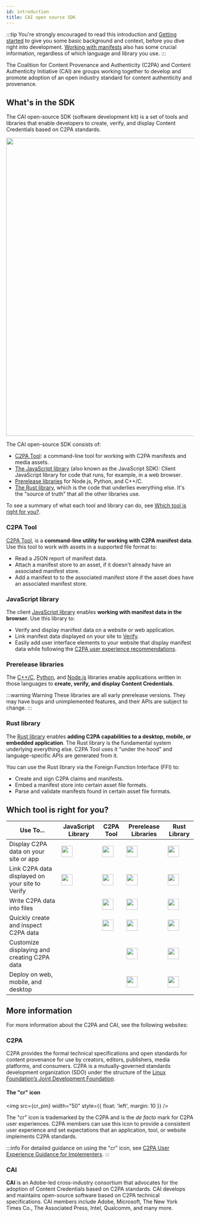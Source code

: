```yaml
---
id: introduction
title: CAI open source SDK
---
```



:::tip
You're strongly encouraged to read this introduction and [Getting started](getting-started.mdx) to give you some basic background and context, before you dive right into development. [Working with manifests](manifest/understanding.md) also has some crucial information, regardless of which language and library you use.
:::

The Coalition for Content Provenance and Authenticity (C2PA) and Content Authenticity Initiative (CAI) are groups working together to develop and promote adoption of an open industry standard for content authenticity and provenance.

## What's in the SDK

The CAI open-source SDK (software development kit) is a set of tools and libraries that enable developers to create, verify, and display Content Credentials based on C2PA standards.

<img src={cai_open_source_red} width="800" />

The CAI open-source SDK consists of:

- [C2PA Tool](#c2pa-tool): a command-line tool for working with C2PA manifests and media assets.
- [The JavaScript library](#javascript-library) (also known as the JavaScript SDK): Client JavaScript library for code that runs, for example, in a web browser.
- [Prerelease libraries](#prerelease-libraries) for Node.js, Python, and C++/C.
- [The Rust library](#rust-library), which is the code that underlies everything else. It's the "source of truth" that all the other libraries use.

To see a summary of what each tool and library can do, see [Which tool is right for you?](#which-tool-is-right-for-you).

### C2PA Tool

[C2PA Tool](c2patool/readme.md), is a **command-line utility for working with C2PA manifest data**. Use this tool to work with assets in a supported file format to:

- Read a JSON report of manifest data.
- Attach a manifest store to an asset, if it doesn't already have an associated manifest store.
- Add a manifest to to the associated manifest store if the asset does have an associated manifest store.

### JavaScript library

The client [JavaScript library](js-sdk/getting-started/overview.mdx) enables **working with manifest data in the browser**. Use this library to:

- Verify and display manifest data on a website or web application.
- Link manifest data displayed on your site to [Verify](https://verify.contentauthenticity.org/).
- Easily add user interface elements to your website that display manifest data while following the [C2PA user experience recommendations](https://c2pa.org/specifications/specifications/1.0/ux/UX_Recommendations.html).

### Prerelease libraries

The [C++/C](c2pa-c/readme.md), [Python](c2pa-python/readme.md), and [Node.js](c2pa-node/readme.md) libraries enable applications written in those languages to **create, verify, and display Content Credentials**.

:::warning Warning
These libraries are all early prerelease versions. They may have bugs and unimplemented features, and their APIs are subject to change.
:::

### Rust library

The [Rust library](rust-sdk/readme.md) enables **adding C2PA capabilities to a desktop, mobile, or embedded application**. The Rust library is the fundamental system underlying everything else. C2PA Tool uses it "under the hood" and language-specific APIs are generated from it.

You can use the Rust library via the Foreign Function Interface (FFI) to:

- Create and sign C2PA claims and manifests.
- Embed a manifest store into certain asset file formats.
- Parse and validate manifests found in certain asset file formats.

## Which tool is right for you?


<table>
  <thead>
    <tr>
      <th style={{ textAlign: 'left' }}>Use To...</th>
      <th style={{ textAlign: 'left' }}>JavaScript Library </th>
      <th style={{ textAlign: 'left' }}>C2PA Tool</th>
      <th style={{ textAlign: 'left' }}>Prerelease Libraries </th>
      <th style={{ textAlign: 'left' }}>Rust Library</th>
    </tr>
  </thead>
  <tbody>
    <tr>
      <td style={{ textAlign: 'left' }}>
        Display C2PA data on your site or app
      </td>
      <td style={{ textAlign: 'center' }}>
        <img src={green_check} width="30" />
      </td>
      <td style={{ textAlign: 'center' }}>
        <img src={green_check} width="30" />
      </td>
      <td style={{ textAlign: 'center' }}>
        <img src={green_check} width="30" />
      </td>
      <td style={{ textAlign: 'center' }}>
        <img src={green_check} width="30" />
      </td>
    </tr>
    <tr>
      <td style={{ textAlign: 'left' }}>
        Link C2PA data displayed on your site to Verify
      </td>
      <td style={{ textAlign: 'center' }}>
        <img src={green_check} width="30" />
      </td>
      <td style={{ textAlign: 'center' }}>
        <img src={green_check} width="30" />
      </td>
      <td style={{ textAlign: 'center' }}>
        <img src={green_check} width="30" />
      </td>
      <td style={{ textAlign: 'center' }}>
        <img src={green_check} width="30" />
      </td>
    </tr>
    <tr>
      <td style={{ textAlign: 'left' }}>Write C2PA data into files</td>
      <td style={{ textAlign: 'center' }}></td>
      <td style={{ textAlign: 'center' }}>
        <img src={green_check} width="30" />
      </td>
      <td style={{ textAlign: 'center' }}>
        <img src={green_check} width="30" />
      </td>
      <td style={{ textAlign: 'center' }}>
        <img src={green_check} width="30" />
      </td>
    </tr>
    <tr>
      <td style={{ textAlign: 'left' }}>
        Quickly create and inspect C2PA data
      </td>
      <td style={{ textAlign: 'center' }}></td>
      <td style={{ textAlign: 'center' }}>
        <img src={green_check} width="30" />
      </td>
      <td style={{ textAlign: 'center' }}>
        <img src={green_check} width="30" />
      </td>
      <td style={{ textAlign: 'center' }}>
        <img src={green_check} width="30" />
      </td>
    </tr>
    <tr>
      <td style={{ textAlign: 'left' }}>
        Customize displaying and creating C2PA data
      </td>
      <td style={{ textAlign: 'center' }}></td>
      <td style={{ textAlign: 'center' }}></td>
      <td style={{ textAlign: 'center' }}>
        <img src={green_check} width="30" />
      </td>
      <td style={{ textAlign: 'center' }}>
        <img src={green_check} width="30" />
      </td>
    </tr>
    <tr>
      <td style={{ textAlign: 'left' }}>Deploy on web, mobile, and desktop</td>
      <td style={{ textAlign: 'center' }}></td>
      <td style={{ textAlign: 'center' }}></td>
      <td style={{ textAlign: 'center' }}>
        <img src={green_check} width="30" />
      </td>
      <td style={{ textAlign: 'center' }}>
        <img src={green_check} width="30" />
      </td>
    </tr>
  </tbody>
</table>

## More information

For more information about the C2PA and CAI, see the following websites:


<MoreInfoTable name="more-info" />

### C2PA

C2PA provides the formal technical specifications and open standards for content provenance for use by creators, editors, publishers, media platforms, and consumers. C2PA is a mutually-governed standards development organization (SDO) under the structure of the [Linux Foundation’s Joint Development Foundation](https://jointdevelopment.org/).

#### The "cr" icon

<img src={cr_pin} width="50" style={{ float: 'left', margin: 10 }} />

The "cr" icon is trademarked by the C2PA and is the _de facto_ mark for C2PA user experiences. C2PA members can use this icon to provide a consistent user experience and set expectations that an application, tool, or website implements C2PA standards.

:::info
For detailed guidance on using the "cr" icon, see [C2PA User Experience Guidance for Implementers](https://c2pa.org/specifications/specifications/2.0/ux/UX_Recommendations.html#_l1_indicator_of_c2pa_data).
:::

### CAI

**CAI** is an Adobe-led cross-industry consortium that advocates for the adoption of Content Credentials based on C2PA standards. CAI develops and maintains open-source software based on C2PA technical specifications.
CAI members include Adobe, Microsoft, The New York Times Co., The Associated Press, Intel, Qualcomm, and many more.
